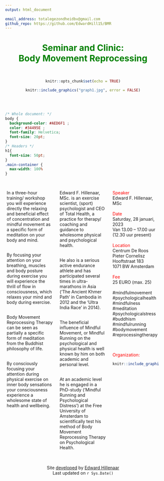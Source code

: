 ```yaml
---
output: html_document
  
email_address: totalegezondheidbv@gmail.com
github_repo: https://github.com/EdwardHill15/BMR
---
```

<center>
<h1><span style="color:green">Seminar and Clinic:<br>Body Movement Reprocessing</span></h1>
\

```r
knitr::opts_chunk$set(echo = TRUE)

```


```r
knitr::include_graphics("graph1.jpg", error = FALSE)

```
<br><br>
</center>

```css
/* Whole document: */
body {
  background-color: #AED6F1 ;
  color: #34495E ;
  font-family: Helvetica;
  font-size: 20pt;
}
/* Headers */
h1{
  font-size: 50pt;
}
.main-container {
  max-width: 100%
}

```

:::: {style="display: flex;"}
::: {.column width="1%"}

:::

::: {.column width="30%"}

<!-- <h2><span style="color:green">Body Movement Reprocessing<br>and Stress</span></h2> -->

<!-- ```{r message=FALSE, echo=FALSE} -->
<!-- knitr::include_graphics("graph1.jpg", error = FALSE) -->
<!-- ``` -->
\
In a three-hour training/ workshop you will experience directly the relaxing and beneficial effect of concentration and mindful movement as a specific form of meditation on your body and mind.<br><br>

By focusing your attention on your breathing, muscles and body posture during exercise you will experience the thrill of flow in consciousness, which relaxes your mind and body during exercise.<br><br>

Body Movement Reprocessing Therapy can be seen as partially a specific form of meditation from the Buddhist philosophy of life.<br><br>

By consciously focusing your attention during physical exercise on inner body sensations your consciousness experience a wholesome state of health and wellbeing.

:::

::: {.column width="4%"}

<!-- ... and this is the middle column (separate space) -->

:::

::: {.column width="30%"}
\
Edward F. Hillenaar, MSc. is an exercise scientist, (sport) psychologist and CEO of Total Health, a practice for therapy/ coaching and guidance to wholesome physical and psychological health.<br><br>

He also is a serious active endurance athlete and has participated several times in ultra-marathons in Asia ('The Ancient Khmer Path' in Cambodia in 2012 and the 'Ultra India Race' in 2014).<br><br>

The beneficial influence of Mindful Movement, or Mindful Running on the psychological and physical health is well known by him on both academic and personal  level.<br><br>

At an academic level he is engaged in a PhD-study (‘Mindful Running and Psychological Distress’) at the Free University of Amsterdam to scientifically test his  method of Body Movement Reprocessing Therapy on Psychological Health.


:::

::: {.column width="4%"}

:::

::: {.column width="30%"}
\
<span style="color:red">Speaker</span><br>
Edward F. Hillenaar, MSc<br>
\
<span style="color:red">Date</span><br>
Saturday, 28 januari, 2023<br>
Van 13.00 – 17.00 uur<br>
(12.30 uur present)<br>
\
<span style="color:red">Location</span><br>
Centrum De Roos<br>
Pieter Cornelisz Hooftstraat 183<br>
1071 BW Amsterdam<br>
\
<span style="color:red">Fee</span><br>
25 EURO (max. 25)<br>
\
#mindfulmovement<br>
#psychologicalhealth<br>
#mindfulness<br>
#meditation<br>
#psychologicalstress<br>
#buddhism<br>
#mindfulrunning<br>
#bodymovement<br>
#reprocessingtherapy<br>
\
\

<span style="color:red">Organization:</span>

```r
knitr::include_graphics("logo_th.jpg", error = FALSE)
```

:::

::: {.column width="1%"}

:::

::::
<br>
<br>
<center>
Site [developed](`r rmarkdown::metadata$github_repo`) by [Edward Hillenaar](mailto: `r rmarkdown::metadata$email_address`)<br>Last updated on `r Sys.Date()`
</center>


